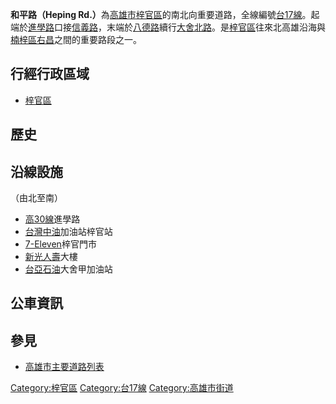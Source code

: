 {{refimprove|time=2014-02-02}}
{{Infobox TwRoad2|
|bgcolorh=DARKGREEN
|colorh=white
|code=
|name=和平路
|enname=Heping Rd.
|level=省道[[File:TW_PHW17.svg|23px]]
|length=
|sec=
|lastext=
|line=
|start=[[進學路_(梓官區)|進學路]]
|end=[[八德路_(梓官區)|八德路]]
|junc=[[平安街_(梓官區)|平安街]]
|img=
|cap=
|size=
|left=信義路
|right=大舍北路
|leftlink=信義路 (梓官區)
|leftdirection=N
|rightlink=大舍路
|rightdirection=S
|SN=[[台17線|台17線]]<br>（[[信義路_(梓官區)|信義路]]－'''和平路'''－[[大舍路|大舍北路]]）
|SNtype=ph
|SNNum=17
|SN2=
|SN2type=
|SN2Num=
|SN3=
|SN3type=
|SN3Num=
}}
'''和平路（Heping Rd.）'''為[[高雄市|高雄市]][[梓官區|梓官區]]的南北向重要道路，全線編號[[台17線|台17線]]。起端於[[進學路_(梓官區)|進學路]]口接[[信義路_(梓官區)|信義路]]，末端於[[八德路_(梓官區)|八德路]]續行[[大舍路|大舍北路]]。是[[梓官區|梓官區]]往來北高雄沿海與[[楠梓區|楠梓區]][[右昌|右昌]]之間的重要路段之一。

== 行經行政區域 ==
* [[梓官區|梓官區]]

== 歷史 ==
{{expand section}}

== 沿線設施 ==
（由北至南）
* [[高雄市鄉道列表|高30線]]進學路
* [[台灣中油|台灣中油]]加油站梓官站
* [[7-Eleven|7-Eleven]]梓官門市
* [[新光人壽|新光人壽]]大樓
* [[台塑關係企業|台亞石油]]大舍甲加油站
== 公車資訊== 
== 參見 ==
* [[高雄市主要道路列表|高雄市主要道路列表]]

{{高雄市重要道路}}

{{DEFAULTSORT:Heping}}
[[Category:梓官區|Category:梓官區]]
[[Category:台17線|Category:台17線]]
[[Category:高雄市街道|Category:高雄市街道]]


{{TW-road-stub}}